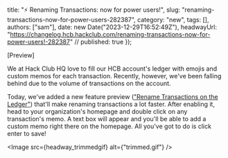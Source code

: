   title: "⚡ Renaming Transactions: now for power users!",
  slug: "renaming-transactions-now-for-power-users-282387",
  category: "new",
  tags: [],
  authors: ["sam"],
  date: new Date("2023-12-29T16:52:49Z"),
  headwayUrl: "https://changelog.hcb.hackclub.com/renaming-transactions-now-for-power-users!-282387" // published: true
});

[Preview]

We at Hack Club HQ love to fill our HCB account's ledger with emojis and custom memos for each transaction. Recently, however, we've been falling behind due to the volume of transactions on the account.

Today, we've added a new feature preview (["Rename Transactions on the Ledger"](https://hcb.hackclub.com/my/settings/previews#rename_on_homepage)) that'll make renaming transactions a lot faster. After enabling it, head to your organization's homepage and double click on any transaction's memo. A text box will appear and you'll be able to add a custom memo right there on the homepage. All you've got to do is click enter to save!


      
<Image src={headway_trimmedgif} alt={"trimmed.gif"} />


